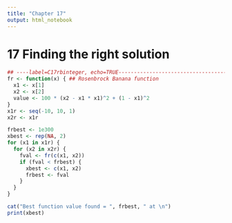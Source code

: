 ```yaml
---
title: "Chapter 17"
output: html_notebook
---
```


# 17 Finding the right solution

```r
## ----label=C17rbinteger, echo=TRUE---------------------------------------
fr <- function(x) { ## Rosenbrock Banana function
  x1 <- x[1]
  x2 <- x[2]
  value <- 100 * (x2 - x1 * x1)^2 + (1 - x1)^2
}
x1r <- seq(-10, 10, 1)
x2r <- x1r

frbest <- 1e300
xbest <- rep(NA, 2)
for (x1 in x1r) {
  for (x2 in x2r) {
    fval <- fr(c(x1, x2))
    if (fval < frbest) {
      xbest <- c(x1, x2)
      frbest <- fval
    }
  }
}

cat("Best function value found = ", frbest, " at \n")
print(xbest)
```
